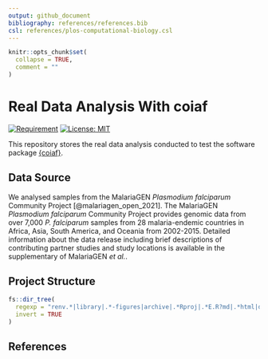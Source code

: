 ```yaml
---
output: github_document
bibliography: references/references.bib
csl: references/plos-computational-biology.csl
---
```


<!-- README.md is generated from README.Rmd. Please edit that file -->

```r
knitr::opts_chunk$set(
  collapse = TRUE,
  comment = ""
)
```

# Real Data Analysis With coiaf

<!-- badges: start -->
[![Requirement](https://img.shields.io/badge/requirement-coiaf-blue)](https://github.com/bailey-lab/coiaf)
[![License: MIT](https://img.shields.io/badge/License-MIT-yellow.svg)](https://opensource.org/licenses/MIT)
<!-- badges: end -->

This repository stores the real data analysis conducted to test the software
package [{coiaf}](https://github.com/bailey-lab/coiaf).

## Data Source
We analysed samples from the MalariaGEN *Plasmodium falciparum* Community
Project [@malariagen_open_2021]. The MalariaGEN *Plasmodium falciparum*
Community Project provides genomic data from over 7,000 *P. falciparum* samples
from 28 malaria-endemic countries in Africa, Asia, South America, and Oceania
from 2002-2015. Detailed information about the data release including brief
descriptions of contributing partner studies and study locations is available in
the supplementary of MalariaGEN *et al.*.

## Project Structure

```r
fs::dir_tree(
  regexp = "renv.*|library|.*-figures|archive|.*Rproj|.*E.R?md|.*html|data-outputs/vary-seq-error/*|references", 
  invert = TRUE
)
```

## References
